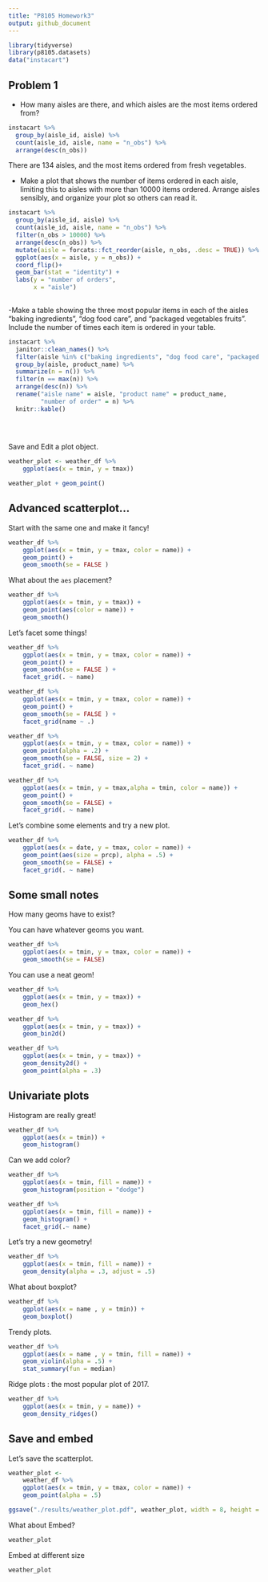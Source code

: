 ```yaml
---
title: "P8105 Homework3"
output: github_document
---
```


```r
library(tidyverse)
library(p8105.datasets)
data("instacart")
```

## Problem 1
- How many aisles are there, and which aisles are the most items ordered from?

```r
instacart %>% 
  group_by(aisle_id, aisle) %>% 
  count(aisle_id, aisle, name = "n_obs") %>% 
  arrange(desc(n_obs))

```
There are 134 aisles, and the most items ordered from fresh vegetables.

- Make a plot that shows the number of items ordered in each aisle, limiting this to aisles with more than 10000 items ordered. Arrange aisles sensibly, and organize your plot so others can read it.



```r
instacart %>% 
  group_by(aisle_id, aisle) %>% 
  count(aisle_id, aisle, name = "n_obs") %>% 
  filter(n_obs > 10000) %>% 
  arrange(desc(n_obs)) %>% 
  mutate(aisle = forcats::fct_reorder(aisle, n_obs, .desc = TRUE)) %>% 
  ggplot(aes(x = aisle, y = n_obs)) +
  coord_flip()+
  geom_bar(stat = "identity") +
  labs(y = "number of orders",
       x = "aisle")
 
```

-Make a table showing the three most popular items in each of the aisles “baking ingredients”, “dog food care”, and “packaged vegetables fruits”. Include the number of times each item is ordered in your table.

```r
instacart %>% 
  janitor::clean_names() %>% 
  filter(aisle %in% c("baking ingredients", "dog food care", "packaged vegetables fruits")) %>% 
  group_by(aisle, product_name) %>% 
  summarize(n = n()) %>% 
  filter(n == max(n)) %>% 
  arrange(desc(n)) %>% 
  rename("aisle name" = aisle, "product name" = product_name, 
         "number of order" = n) %>% 
  knitr::kable()
  
  
 
```

Save and Edit a plot object.

```r
weather_plot <- weather_df %>% 
    ggplot(aes(x = tmin, y = tmax))

weather_plot + geom_point()
```

## Advanced scatterplot...

Start with the same one and make it fancy!

```r
weather_df %>% 
    ggplot(aes(x = tmin, y = tmax, color = name)) +
    geom_point() +
    geom_smooth(se = FALSE )
```
What about the `aes` placement?

```r
weather_df %>% 
    ggplot(aes(x = tmin, y = tmax)) +
    geom_point(aes(color = name)) +
    geom_smooth()
```

Let's facet some things!

```r
weather_df %>% 
    ggplot(aes(x = tmin, y = tmax, color = name)) +
    geom_point() +
    geom_smooth(se = FALSE ) +
    facet_grid(. ~ name)
```
```r
weather_df %>% 
    ggplot(aes(x = tmin, y = tmax, color = name)) +
    geom_point() +
    geom_smooth(se = FALSE ) +
    facet_grid(name ~ .)
```
```r
weather_df %>% 
    ggplot(aes(x = tmin, y = tmax, color = name)) +
    geom_point(alpha = .2) +
    geom_smooth(se = FALSE, size = 2) +
    facet_grid(. ~ name)
```
```r
weather_df %>% 
    ggplot(aes(x = tmin, y = tmax,alpha = tmin, color = name)) +
    geom_point() +
    geom_smooth(se = FALSE) +
    facet_grid(. ~ name)
```

Let's combine some elements and try a new plot.

```r
weather_df %>% 
    ggplot(aes(x = date, y = tmax, color = name)) +
    geom_point(aes(size = prcp), alpha = .5) +
    geom_smooth(se = FALSE) +
    facet_grid(. ~ name)
```

## Some small notes

How many geoms have to exist?

You can have whatever geoms you want.

```r
weather_df %>% 
    ggplot(aes(x = tmin, y = tmax, color = name)) +
    geom_smooth(se = FALSE)
```

You can use a neat geom!

```r
weather_df %>% 
    ggplot(aes(x = tmin, y = tmax)) +
    geom_hex()
```
```r
weather_df %>% 
    ggplot(aes(x = tmin, y = tmax)) +
    geom_bin2d()
```
```r
weather_df %>% 
    ggplot(aes(x = tmin, y = tmax)) +
    geom_density2d() +
    geom_point(alpha = .3)
```

## Univariate plots

Histogram are really great!

```r
weather_df %>% 
    ggplot(aes(x = tmin)) +
    geom_histogram()
```
Can we add color?

```r
weather_df %>% 
    ggplot(aes(x = tmin, fill = name)) +
    geom_histogram(position = "dodge")
```
```r
weather_df %>% 
    ggplot(aes(x = tmin, fill = name)) +
    geom_histogram() +
    facet_grid(.~ name)
```

Let's try a new geometry!

```r
weather_df %>% 
    ggplot(aes(x = tmin, fill = name)) +
    geom_density(alpha = .3, adjust = .5)
```
What about boxplot?

```r
weather_df %>% 
    ggplot(aes(x = name , y = tmin)) +
    geom_boxplot()
```

Trendy plots.

```r
weather_df %>% 
    ggplot(aes(x = name , y = tmin, fill = name)) + 
    geom_violin(alpha = .5) +
    stat_summary(fun = median)
```
Ridge plots : the most popular plot of 2017.

```r
weather_df %>% 
    ggplot(aes(x = tmin, y = name)) +
    geom_density_ridges()
```

## Save and embed

Let's save the scatterplot.

```r
weather_plot <- 
    weather_df %>% 
    ggplot(aes(x = tmin, y = tmax, color = name)) +
    geom_point(alpha = .5)

ggsave("./results/weather_plot.pdf", weather_plot, width = 8, height = 5)
```

What about Embed?

```r
weather_plot
```

Embed at different size

```r
weather_plot
```
